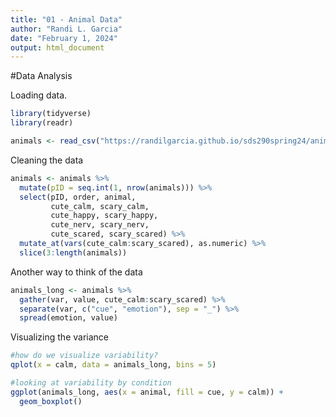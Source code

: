 ```yaml
---
title: "01 - Animal Data"
author: "Randi L. Garcia"
date: "February 1, 2024"
output: html_document
---
```


#Data Analysis

Loading data.

```r
library(tidyverse)
library(readr)

animals <- read_csv("https://randilgarcia.github.io/sds290spring24/animals.csv")
```

Cleaning the data

```r
animals <- animals %>%
  mutate(pID = seq.int(1, nrow(animals))) %>%
  select(pID, order, animal, 
         cute_calm, scary_calm, 
         cute_happy, scary_happy, 
         cute_nerv, scary_nerv, 
         cute_scared, scary_scared) %>%
  mutate_at(vars(cute_calm:scary_scared), as.numeric) %>%
  slice(3:length(animals))
```

Another way to think of the data

```r
animals_long <- animals %>%
  gather(var, value, cute_calm:scary_scared) %>%
  separate(var, c("cue", "emotion"), sep = "_") %>%
  spread(emotion, value) 
```

Visualizing the variance

```r
#how do we visualize variability?
qplot(x = calm, data = animals_long, bins = 5)
```

```r
#looking at variability by condition
ggplot(animals_long, aes(x = animal, fill = cue, y = calm)) +
  geom_boxplot()
```
